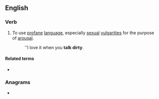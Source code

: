 ==English==

===Verb===
{{en-verb|head=[[to]] [[talk]] [[dirty]]|talks dirty|talking dirty|talked dirty}}

# {{lb|en|intransitive|idiomatic}} To use [[profane]] [[language]], especially [[sexual]] [[vulgarity|vulgarities]] for the purpose of [[arousal]].
#: ''I love it when you '''talk dirty'''.

====Related terms====
* {{l|en|dirty talk}}

===Anagrams===
* {{anagrams|en|dirty talk}}